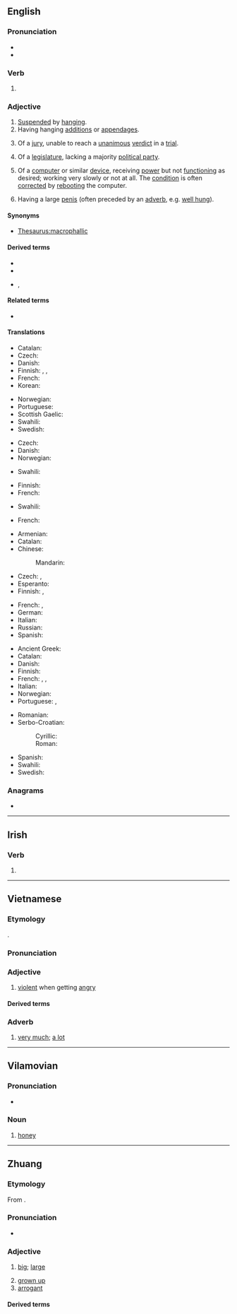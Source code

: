 {{also|hứng|Hung.}}
==English==

===Pronunciation===
* {{audio-IPA|en|en-us-hung.ogg|/ˈhʌŋ/}}
* {{rhymes|en|ʌŋ}}

===Verb===
{{head|en|verb form}}

# {{en-past of|hang}}

===Adjective===
{{en-adj|-|more}}

# [[suspend|Suspended]] by [[hang]]ing.
# Having hanging [[addition]]s or [[appendage]]s.
# {{lb|en|law}} Of a [[jury]], unable to reach a [[unanimous]] [[verdict]] in a [[trial]].
# Of a [[legislature]], lacking a majority [[political party]].
#: {{ux|en|[[hung parliament|'''hung''' parliament]]}}
# {{lb|en|computing|colloquial}} Of a [[computer]] or similar [[device]], receiving [[power]] but not [[function]]ing as desired; working very slowly or not at all. The [[condition]] is often [[correct]]ed by [[reboot]]ing the computer.
# {{lb|en|colloquial|of a person|slightly|_|vulgar}} Having a large [[penis]] (often preceded by an [[adverb]], e.g. [[well hung]]).

====Synonyms====
* {{sense|having a large penis}} [[Thesaurus:macrophallic]]

====Derived terms====
* {{l|en|axle-hung}}
* {{l|en|hung parliament}}
* {{l|en|well-hung}}, {{l|en|well hung}}

====Related terms====
* {{l|en|hanged}}

====Translations====
{{trans-top|suspended by hanging}}
* Catalan: {{t|ca|penjat}}
* Czech: {{t|cs|pověšený}}
* Danish: {{t|da|ophængt}}
* Finnish: {{t+|fi|ripustettu}}, {{t+|fi|roikkuva}}, {{t+|fi|riippuva}}
* French: {{t+|fr|pendu}}
* Korean: {{t+|ko|중단}}
{{trans-mid}}
* Norwegian: {{t|no|opphengt}}
* Portuguese: {{t+|pt|pendurado}}
* Scottish Gaelic: {{t|gd|crochte}}
* Swahili: {{t+|sw|anika}}
* Swedish: {{t|sv|upphängd}}
{{trans-bottom}}

{{trans-top|having hanging additions or appendages}}
* Czech: {{t|cs|ověšený}}
* Danish: {{t|da|behængt}}
* Norwegian: {{t|no|behengt}}
{{trans-mid}}
* Swahili: {{t+|sw|anika}}
{{trans-bottom}}

{{trans-top|of a jury, unable to reach a verdict}}
* Finnish: {{t|fi|erimielinen}}
* French: {{t+|fr|divisé}}
{{trans-mid}}
* Swahili: {{t+|sw|anika}}
{{trans-bottom}}

{{trans-top|lacking a majority political party}}
* French: {{t+|fr|divisé}}
{{trans-mid}}
{{trans-bottom}}

{{trans-top|computing: not responding}}
* Armenian: {{t-needed|hy}}
* Catalan: {{t|ca|penjat}}
* Chinese:
*: Mandarin: {{t-needed|cmn}}
* Czech: {{t|cs|zamrzlý}}, {{t|cs|zatuhlý}}
* Esperanto: {{t-needed|eo}}
* Finnish: {{t|fi|hyytynyt}}, {{t+|fi|tökkivä}}
{{trans-mid}}
* French: {{t+|fr|mou}}, {{t+|fr|lent}}
* German: {{t-needed|de}}
* Italian: {{t-needed|it}}
* Russian: {{t-needed|ru}}
* Spanish: {{t-needed|es}}
{{trans-bottom}}

{{trans-top|having a large penis}}
* Ancient Greek: {{t|grc|πεώδης}}
* Catalan: {{t|ca|ben dotat}}
* Danish: {{t|da|veludrustet}}
* Finnish: {{t|fi|isomunainen}}
* French: {{t+|fr|bien membré}}, {{t+|fr|bien monté}}, {{t+|fr|burné}}
* Italian: {{t|it|ben dotato}}
* Norwegian: {{t|no|velutstyrt}}
* Portuguese: {{t+|pt|dotado}}, {{t|pt|bem-dotado}}
{{trans-mid}}
* Romanian: {{t|ro|pulos}}
* Serbo-Croatian:
*: Cyrillic: {{t|sh|ку̀рат}}
*: Roman: {{t+|sh|kùrat}}
* Spanish: {{t+|es|vergón}}
* Swahili: {{t+|sw|anika}}
* Swedish: {{t+|sv|välutrustad}}
{{trans-bottom}}

===Anagrams===
* {{anagrams|en|a=ghnu|ungh}}

----

==Irish==

===Verb===
{{head|ga|mutated verb}}

# {{h-prothesis of|ga|ung}}

----

==Vietnamese==

===Etymology===
{{vi-etym-sino|凶}}.

===Pronunciation===
{{vi-ipa}}

===Adjective===
{{vi-adj}}

# [[violent]] when getting [[angry]]

====Derived terms====
{{der4
|vi|{{vi-l|hung dữ}}
|{{vi-l|hung hăng}}
|{{vi-l|hung tính}}
|{{vi-l|hung máu}}
}}

===Adverb===
{{vi-adv}}

# {{lb|vi|Thanh Hoá|Nghệ An|Hà Tĩnh|colloquial}} [[very much]]; [[a lot]]
#: {{ux|vi|Anh giống {{l|vi|con}} {{l|vi|bọ}} '''hung'''.<br>Sao con lại giống con {{m|vi|bọ hung}} được?|You look a lot like my son.<br>How do I look like a dung beetle?}}

----

==Vilamovian==

===Pronunciation===
* {{audio|wym|Wym-hung (wersja Józefa Gary).ogg|Audio}}

===Noun===
{{wym-noun|m}}

# [[honey]]

----

==Zhuang==

===Etymology===
From {{inh|za|tai-pro|*ʰluəŋᴬ|t=big}}.

===Pronunciation===
* {{za-pron}}

===Adjective===
{{za-head|adjective|saw=[[𫯞]], [[𪩣]], [[𠒋]], [[宏]], [[空]], [[𪥔]], [[洪]], [[𭑄]], [[𡘙]], [[𭀢]]}}

# [[big]]; [[large]]
#: {{syn|za|mbwk|gox|laux|lueng|loet}}
# [[grown up]]
# [[arrogant]]

====Derived terms====
{{der4|za|cuengqhung|gwnhung|gyahung|vunzhung|hung'ak|hungmbwk|hungmaj}}